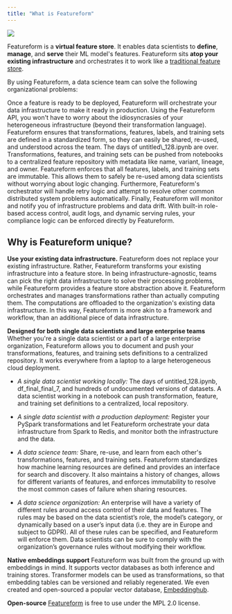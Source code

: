 ```yaml
---
title: "What is Featureform"
---
```


![](/images/FF_hero_detailed-15.png)

Featureform is a **virtual feature store**. It enables data scientists to **define**, **manage**, and **serve** their ML model's features. Featureform sits **atop your existing infrastructure** and orchestrates it to work like a [traditional feature store](https://www.featureform.com/post/feature-stores-explained-the-three-common-architectures).

By using Featureform, a data science team can solve the following organizational problems:

<Card title="Facilitate Deployment" icon="upload" iconType="duotone">
  Once a feature is ready to be deployed, Featureform will orchestrate your data infrastructure to make it ready in production. Using the Featureform API, you won't have to worry about the idiosyncrasies of your heterogeneous infrastructure (beyond their transformation language).
</Card>
<Card title="Enhance Collaboration" icon="people" iconType="duotone">
  Featureform ensures that transformations, features, labels, and training sets are defined in a standardized form, so they can easily be shared, re-used, and understood across the team.
</Card>
<Card title="Organize Experimentation" icon="flask" iconType="duotone">
  The days of untitled\_128.ipynb are over. Transformations, features, and training sets can be pushed from notebooks to a centralized feature repository with metadata like name, variant, lineage, and owner.
</Card>
<Card title="Increase Reliability" icon="signal-strong" iconType="duotone">
    Featureform enforces that all features, labels, and training sets are immutable. This allows them to safely be re-used among data scientists without worrying about logic changing. Furthermore, Featureform's orchestrator will handle retry logic and attempt to resolve other common distributed system problems automatically. Finally, Featureform will monitor and notify you of infrastructure problems and data drift.
</Card>
<Card title="Preserve Compliance" icon="lock-keyhole-open" iconType="duotone">
    With built-in role-based access control, audit logs, and dynamic serving rules, your compliance logic can be enforced directly by Featureform.
</Card>

## Why is Featureform unique?

**Use your existing data infrastructure.** Featureform does not replace your existing infrastructure. Rather, Featureform transforms your existing infrastructure into a feature store. In being infrastructure-agnostic, teams can pick the right data infrastructure to solve their processing problems, while Featureform provides a feature store abstraction above it. Featureform orchestrates and manages transformations rather than actually computing them. The computations are offloaded to the organization's existing data infrastructure. In this way, Featureform is more akin to a framework and workflow, than an additional piece of data infrastructure.

**Designed for both single data scientists and large enterprise teams** Whether you're a single data scientist or a part of a large enterprise organization, Featureform allows you to document and push your transformations, features, and training sets definitions to a centralized repository. It works everywhere from a laptop to a large heterogeneous cloud deployment.

* _A single data scientist working locally:_ The days of untitled\_128.ipynb, df\_final\_final\_7, and hundreds of undocumented versions of datasets. A data scientist working in a notebook can push transformation, feature, and training set definitions to a centralized, local repository.

* _A single data scientist with a production deployment:_ Register your PySpark transformations and let Featureform orchestrate your data infrastructure from Spark to Redis, and monitor both the infrastructure and the data.

* _A data science team:_ Share, re-use, and learn from each other's transformations, features, and training sets. Featureform standardizes how machine learning resources are defined and provides an interface for search and discovery. It also maintains a history of changes, allows for different variants of features, and enforces immutability to resolve the most common cases of failure when sharing resources.

* _A data science organization:_ An enterprise will have a variety of different rules around access control of their data and features. The rules may be based on the data scientist’s role, the model’s category, or dynamically based on a user’s input data (i.e. they are in Europe and subject to GDPR). All of these rules can be specified, and Featureform will enforce them. Data scientists can be sure to comply with the organization’s governance rules without modifying their workflow.

**Native embeddings support** Featureform was built from the ground up with embeddings in mind. It supports vector databases as both inference and training stores. Transformer models can be used as transformations, so that embedding tables can be versioned and reliably regenerated. We even created and open-sourced a popular vector database, [Embeddinghub](https://github.com/featureform/featureform/tree/main/embeddinghub).

**Open-source** [Featureform](https://github.com/featureform/featureform) is free to use under the MPL 2.0 license.
